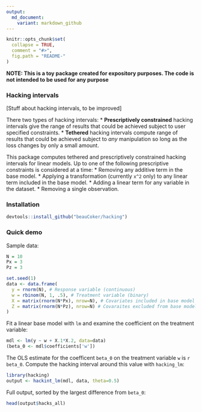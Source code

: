```yaml
---
output:
  md_document:
    variant: markdown_github
---
```


<!-- README.md is generated from README.Rmd. Please edit that file -->

```r
knitr::opts_chunk$set(
  collapse = TRUE,
  comment = "#>",
  fig.path = "README-"
)
```

**NOTE: This is a toy package created for expository purposes. The code is not intended to be used for any purpose**

### Hacking intervals

[Stuff about hacking intervals, to be improved]

There two types of hacking intervals:
* **Prescriptively constrained** hacking intervals give the range of results that could be achieved subject to user specified constraints.
* **Tethered** hacking intervals compute range of results that could be achieved subject to *any* manipulation so long as the loss changes by only a small amount. 

This package computes tethered and prescriptively constrained hacking intervals for linear models. Up to one of the following prescriptive constraints is considered at a time:
* Removing any additive term in the base model.
* Applying a transformation (currently `x^2` only) to any linear term included in the base model. 
* Adding a linear term for any variable in the dataset. 
* Removing a single observation.

### Installation

```r
devtools::install_github("beauCoker/hacking")
```
  
### Quick demo

Sample data:

```r
N = 10
Px = 3
Pz = 3

set.seed(1)
data <- data.frame(
  y = rnorm(N), # Response variable (continuous)
  w = rbinom(N, 1, .5), # Treatment variable (binary)
  X = matrix(rnorm(N*Px), nrow=N), # Covariates included in base model
  Z = matrix(rnorm(N*Pz), nrow=N) # Covaraites excluded from base model
)
```

Fit a linear base model with `lm` and examine the coefficient on the treatment variable:

```r
mdl <- lm(y ~ w + X.1*X.2, data=data)
(beta_0 <- mdl$coefficients['w'])
```

The OLS estimate for the coefficent `beta_0` on the treatment variable `w` is `r beta_0`. Compute the hacking interval around this value with `hacking_lm`:

```r
library(hacking)
output <- hackint_lm(mdl, data, theta=0.5)
```

Full output, sorted by the largest difference from `beta_0`:

```r
head(output$hacks_all)
```

